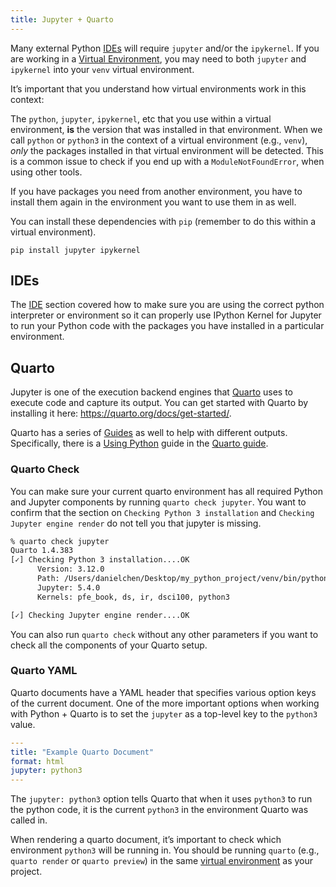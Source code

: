 ```yaml
---
title: Jupyter + Quarto
---
```


Many external Python
[IDEs](330-ide.qmd)
will require `jupyter` and/or the `ipykernel`.
If you are working in a
[Virtual Environment](320-python_virtual_environments.qmd),
you may need to both `jupyter` and `ipykernel` into your `venv` virtual environment.

::: {.callout-important}
It's important that you understand how virtual environments work in this context:

The `python`, `jupyter`, `ipykernel`, etc that you use within a virtual environment,
__is__ the version that was installed in that environment.
When we call `python` or `python3` in the context of a virtual environment (e.g., `venv`),
_only_ the packages installed in that virtual environment will be detected.
This is a common issue to check if you end up with a `ModuleNotFoundError`,
when using other tools.

If you have packages you need from another environment,
you have to install them again in the environment you want to use them in as well.
:::

You can install these dependencies with `pip`
(remember to do this within a virtual environment).

```
pip install jupyter ipykernel
```

## IDEs

The
[IDE](330-ide.qmd)
section covered how to make sure you are using the correct python interpreter or environment
so it can properly use IPython Kernel for Jupyter to run your Python code
with the packages you have installed in a particular environment.

## Quarto

Jupyter is one of the execution backend engines that
[Quarto](https://quarto.org/)
uses to execute code and capture its output.
You can get started with Quarto by installing it here:
<https://quarto.org/docs/get-started/>.

Quarto has a series of
[Guides](https://quarto.org/docs/guide/) as well to help with
different outputs.
Specifically,
there is a
[Using Python](https://quarto.org/docs/computations/python.html)
guide in the
[Quarto guide](https://quarto.org/docs/guide/).

### Quarto Check

You can make sure your current quarto environment has all required Python and Jupyter components
by running `quarto check jupyter`.
You want to confirm that the section on `Checking Python 3 installation` and
`Checking Jupyter engine render` do not tell you that jupyter is missing.

```bash
% quarto check jupyter
Quarto 1.4.383
[✓] Checking Python 3 installation....OK
      Version: 3.12.0
      Path: /Users/danielchen/Desktop/my_python_project/venv/bin/python3
      Jupyter: 5.4.0
      Kernels: pfe_book, ds, ir, dsci100, python3

[✓] Checking Jupyter engine render....OK
```

::: {.callout-note}
You can also run `quarto check` without any other parameters
if you want to check all the components of your Quarto setup.
:::

### Quarto YAML

Quarto documents have a YAML header that specifies various option keys
of the current document.
One of the more important options when working with Python + Quarto
is to set the `jupyter` as a top-level key to the `python3` value.

```.yaml
---
title: "Example Quarto Document"
format: html
jupyter: python3
---
```

The `jupyter: python3` option tells Quarto that when it uses `python3`
to run the python code,
it is the current `python3` in the environment Quarto was called in.

::: {.callout-note}
When rendering a quarto document,
it's important to check which environment `python3` will be running in.
You should be running `quarto`
(e.g., `quarto render` or `quarto preview`)
in the same
[virtual environment](320-python_virtual_environments.qmd)
as your project.
:::
